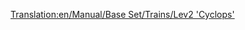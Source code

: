 [[Translation:en/Manual/Base Set/Trains/Lev2 'Cyclops']]
{{it/Manuale/Set base/Treni/StatMotrici|Image=[[File:en/Manual/Base Set/Trains/Lev2cyclops.png]]
|Name=Lev2 'Cyclops'
|Cost=€ 173.436
|Speed=450 km/h (281 mph)
|Weight=120 t
|Power=12.167 hp (8.948 kW)
|Annual=€ 7.114
|Designed=2028
|Lifespan=20
|Capacity=N/A
|Description=
|Real-life=Nessun equivalente del mondo reale è stato trovato per questo treno. Forse tra qualche anno, quando MagLev sarà diventata tecnologia consolidata, potresti inserire qui un motore MagLev di seconda generazione.
}}